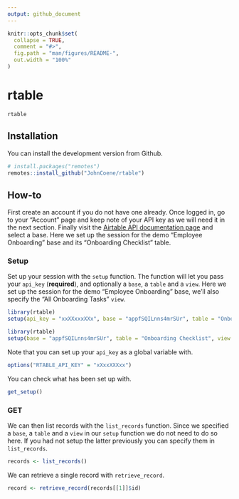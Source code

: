 ```yaml
---
output: github_document
---
```


<!-- README.md is generated from README.Rmd. Please edit that file -->

```r
knitr::opts_chunk$set(
  collapse = TRUE,
  comment = "#>",
  fig.path = "man/figures/README-",
  out.width = "100%"
)
```
# rtable

`rtable` 

## Installation

You can install the development version from Github.

```r
# install.packages("remotes")
remotes::install_github("JohnCoene/rtable")
```

## How-to

First create an account if you do not have one already. Once logged in, go to your "Account" page and keep note of your API key as we will need it in the next section. Finally visit the [Airtable API documentation page](https://airtable.com/api) and select a base. Here we set up the session for the demo "Employee Onboarding" base and its "Onboarding Checklist" table.

### Setup

Set up your session with the `setup` function. The function will let you pass your `api_key` (__required__), and optionally a `base`, a `table` and a `view`. Here we set up the session for the demo "Employee Onboarding" base, we'll also specify the "All Onboarding Tasks" `view`.

```r
library(rtable)
setup(api_key = "xxXXxxxXXx", base = "appfSQILnns4mrSUr", table = "Onboarding Checklist", view = "All Onboarding Tasks")
```

```r
library(rtable)
setup(base = "appfSQILnns4mrSUr", table = "Onboarding Checklist", view = "All Onboarding Tasks")
```

Note that you can set up your `api_key` as a global variable with.

```r
options("RTABLE_API_KEY" = "xXxxXXXxx")
```

You can check what has been set up with.

```r
get_setup()
```

### GET

We can then list records with the `list_records` function. Since we specified a `base`, a `table` and a `view` in our `setup` function we do not need to do so here. If you had not setup the latter previously you can specify them in `list_records`.

```r
records <- list_records()
```

We can retrieve a single record with `retrieve_record`.

```r
record <- retrieve_record(records[[1]]$id)
```
